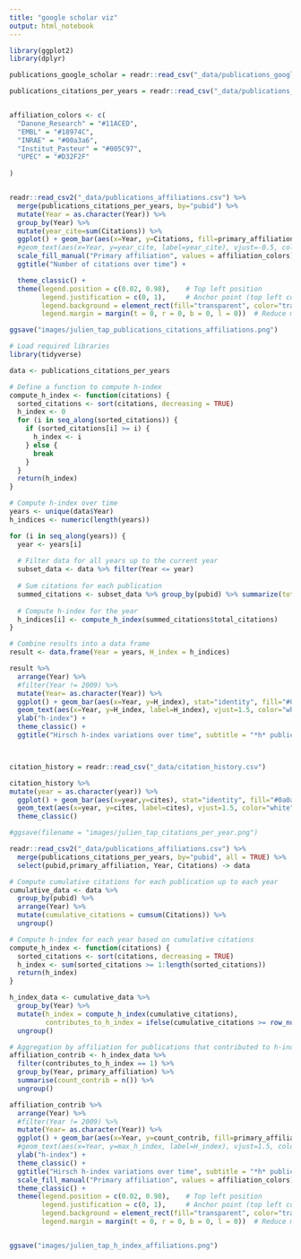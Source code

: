 ```yaml
---
title: "google scholar viz"
output: html_notebook
---
```





```r

library(ggplot2)
library(dplyr)


```



```r

publications_google_scholar = readr::read_csv("_data/publications_google_scholar.csv")

publications_citations_per_years = readr::read_csv("_data/publications_citations_per_years.csv")



```

```r

affiliation_colors <- c(
  "Danone_Research" = "#11ACED", 
  "EMBL" = "#18974C", 
  "INRAE" = "#00a3a6", 
  "Institut_Pasteur" = "#005C97", 
  "UPEC" = "#D32F2F"
  
)


readr::read_csv2("_data/publications_affiliations.csv") %>%
  merge(publications_citations_per_years, by="pubid") %>%
  mutate(Year = as.character(Year)) %>%
  group_by(Year) %>%
  mutate(year_cite=sum(Citations)) %>%
  ggplot() + geom_bar(aes(x=Year, y=Citations, fill=primary_affiliation), stat="identity" ) +
  #geom_text(aes(x=Year, y=year_cite, label=year_cite), vjust=-0.5, color="black") + 
  scale_fill_manual("Primary affiliation", values = affiliation_colors) +
  ggtitle("Number of citations over time") +

  theme_classic() +
  theme(legend.position = c(0.02, 0.98),    # Top left position
        legend.justification = c(0, 1),     # Anchor point (top left corner)
        legend.background = element_rect(fill="transparent", color="transparent"), # Transparent background and border
        legend.margin = margin(t = 0, r = 0, b = 0, l = 0))  # Reduce margin to make it closer to the corner

ggsave("images/julien_tap_publications_citations_affiliations.png")

```


```r

# Load required libraries
library(tidyverse)

data <- publications_citations_per_years

# Define a function to compute h-index
compute_h_index <- function(citations) {
  sorted_citations <- sort(citations, decreasing = TRUE)
  h_index <- 0
  for (i in seq_along(sorted_citations)) {
    if (sorted_citations[i] >= i) {
      h_index <- i
    } else {
      break
    }
  }
  return(h_index)
}

# Compute h-index over time
years <- unique(data$Year)
h_indices <- numeric(length(years))

for (i in seq_along(years)) {
  year <- years[i]
  
  # Filter data for all years up to the current year
  subset_data <- data %>% filter(Year <= year)
  
  # Sum citations for each publication
  summed_citations <- subset_data %>% group_by(pubid) %>% summarize(total_citations = sum(Citations))
  
  # Compute h-index for the year
  h_indices[i] <- compute_h_index(summed_citations$total_citations)
}

# Combine results into a data frame
result <- data.frame(Year = years, H_index = h_indices)

result %>%
  arrange(Year) %>%
  #filter(Year != 2009) %>%
  mutate(Year= as.character(Year)) %>%
  ggplot() + geom_bar(aes(x=Year, y=H_index), stat="identity", fill="#0a0a0a") +
  geom_text(aes(x=Year, y=H_index, label=H_index), vjust=1.5, color="white") + # This line adds h-index values
  ylab("h-index") +
  theme_classic() +
  ggtitle("Hirsch h-index variations over time", subtitle = "*h* publications cited at least *h* times")




```

```r

citation_history = readr::read_csv("_data/citation_history.csv")

citation_history %>%
mutate(year = as.character(year)) %>%
  ggplot() + geom_bar(aes(x=year,y=cites), stat="identity", fill="#0a0a0a") +
  geom_text(aes(x=year, y=cites, label=cites), vjust=1.5, color="white") + # This line adds h-index values
  theme_classic()

#ggsave(filename = "images/julien_tap_citations_per_year.png")


```
```r
readr::read_csv2("_data/publications_affiliations.csv") %>%
  merge(publications_citations_per_years, by="pubid", all = TRUE) %>%
  select(pubid,primary_affiliation, Year, Citations) -> data

# Compute cumulative citations for each publication up to each year
cumulative_data <- data %>%
  group_by(pubid) %>%
  arrange(Year) %>%
  mutate(cumulative_citations = cumsum(Citations)) %>%
  ungroup()

# Compute h-index for each year based on cumulative citations
compute_h_index <- function(citations) {
  sorted_citations <- sort(citations, decreasing = TRUE)
  h_index <- sum(sorted_citations >= 1:length(sorted_citations))
  return(h_index)
}

h_index_data <- cumulative_data %>%
  group_by(Year) %>%
  mutate(h_index = compute_h_index(cumulative_citations),
         contributes_to_h_index = ifelse(cumulative_citations >= row_number(desc(cumulative_citations)) & row_number(desc(cumulative_citations)) <= h_index, 1, 0)) %>%
  ungroup()

# Aggregation by affiliation for publications that contributed to h-index
affiliation_contrib <- h_index_data %>%
  filter(contributes_to_h_index == 1) %>%
  group_by(Year, primary_affiliation) %>%
  summarise(count_contrib = n()) %>%
  ungroup()

affiliation_contrib %>%
  arrange(Year) %>%
  #filter(Year != 2009) %>%
  mutate(Year= as.character(Year)) %>%
  ggplot() + geom_bar(aes(x=Year, y=count_contrib, fill=primary_affiliation), stat="identity") +
  #geom_text(aes(x=Year, y=max_h_index, label=H_index), vjust=1.5, color="white") + # This line adds h-index values
  ylab("h-index") +
  theme_classic() +
  ggtitle("Hirsch h-index variations over time", subtitle = "*h* publications cited at least *h* times") +
  scale_fill_manual("Primary affiliation", values = affiliation_colors) +
  theme_classic() +
  theme(legend.position = c(0.02, 0.98),    # Top left position
        legend.justification = c(0, 1),     # Anchor point (top left corner)
        legend.background = element_rect(fill="transparent", color="transparent"), # Transparent background and border
        legend.margin = margin(t = 0, r = 0, b = 0, l = 0))  # Reduce margin to make it closer to the corner


ggsave("images/julien_tap_h_index_affiliations.png")

```



